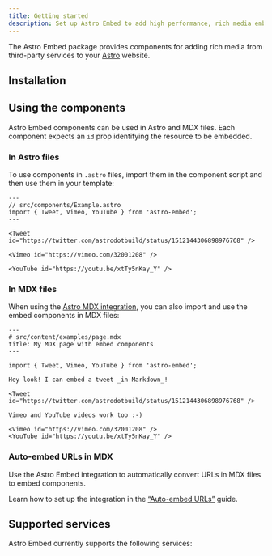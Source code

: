 ```yaml
---
title: Getting started
description: Set up Astro Embed to add high performance, rich media embeds to your website
---
```



The Astro Embed package provides components for adding rich media from third-party services to your [Astro](https://astro.build/) website.

## Installation

<PackageManagers pkg="astro-embed" />

## Using the components

Astro Embed components can be used in Astro and MDX files.
Each component expects an `id` prop identifying the resource to be embedded.

### In Astro files

To use components in `.astro` files, import them in the component script and then use them in your template:

```astro
---
// src/components/Example.astro
import { Tweet, Vimeo, YouTube } from 'astro-embed';
---

<Tweet id="https://twitter.com/astrodotbuild/status/1512144306898976768" />

<Vimeo id="https://vimeo.com/32001208" />

<YouTube id="https://youtu.be/xtTy5nKay_Y" />
```

### In MDX files

When using the [Astro MDX integration](https://docs.astro.build/en/guides/integrations-guide/mdx/), you can also import and use the embed components in MDX files:

```mdx
---
# src/content/examples/page.mdx
title: My MDX page with embed components
---

import { Tweet, Vimeo, YouTube } from 'astro-embed';

Hey look! I can embed a tweet _in Markdown_!

<Tweet id="https://twitter.com/astrodotbuild/status/1512144306898976768" />

Vimeo and YouTube videos work too :-)

<Vimeo id="https://vimeo.com/32001208" />
<YouTube id="https://youtu.be/xtTy5nKay_Y" />
```

### Auto-embed URLs in MDX

Use the Astro Embed integration to automatically convert URLs in MDX files to embed components.

Learn how to set up the integration in the [“Auto-embed URLs”](/integration/) guide.

## Supported services

Astro Embed currently supports the following services:

<CardGrid>
	<LinkCard title="Baseline" href="/components/baseline-status/" />
	<LinkCard title="Open Graph" href="/components/link-preview/" />
	<LinkCard title="Twitter" href="/components/twitter/" />
	<LinkCard title="Vimeo" href="/components/vimeo/" />
	<LinkCard title="YouTube" href="/components/youtube/" />
</CardGrid>
